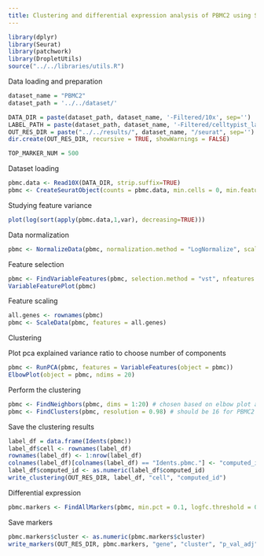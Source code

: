 ```yaml
---
title: Clustering and differential expression analysis of PBMC2 using Seurat
---
```


```r
library(dplyr)
library(Seurat)
library(patchwork)
library(DropletUtils)
source("../../libraries/utils.R")
```

Data loading and preparation

```r
dataset_name = "PBMC2"
dataset_path = '../../dataset/'

DATA_DIR = paste(dataset_path, dataset_name, '-Filtered/10x', sep='')
LABEL_PATH = paste(dataset_path, dataset_name, '-Filtered/celltypist_labels.csv', sep='')
OUT_RES_DIR = paste("../../results/", dataset_name, "/seurat", sep='')
dir.create(OUT_RES_DIR, recursive = TRUE, showWarnings = FALSE)

TOP_MARKER_NUM = 500
```

Dataset loading

```r
pbmc.data <- Read10X(DATA_DIR, strip.suffix=TRUE)
pbmc <- CreateSeuratObject(counts = pbmc.data, min.cells = 0, min.features = 0)
```

Studying feature variance

```r
plot(log(sort(apply(pbmc.data,1,var), decreasing=TRUE)))
```

Data normalization

```r
pbmc <- NormalizeData(pbmc, normalization.method = "LogNormalize", scale.factor = 10000) # default params
```

Feature selection

```r
pbmc <- FindVariableFeatures(pbmc, selection.method = "vst", nfeatures = 1800) # nfeatures chosen based on elbow plot above
VariableFeaturePlot(pbmc)
```

Feature scaling

```r
all.genes <- rownames(pbmc)
pbmc <- ScaleData(pbmc, features = all.genes)
```

Clustering

Plot pca explained variance ratio to choose number of components

```r
pbmc <- RunPCA(pbmc, features = VariableFeatures(object = pbmc))
ElbowPlot(object = pbmc, ndims = 20)
```

Perform the clustering

```r
pbmc <- FindNeighbors(pbmc, dims = 1:20) # chosen based on elbow plot above
pbmc <- FindClusters(pbmc, resolution = 0.98) # should be 16 for PBMC2
```

Save the clustering results

```r
label_df = data.frame(Idents(pbmc))
label_df$cell <- rownames(label_df)
rownames(label_df) <- 1:nrow(label_df)
colnames(label_df)[colnames(label_df) == "Idents.pbmc."] <- "computed_id"
label_df$computed_id <- as.numeric(label_df$computed_id)
write_clustering(OUT_RES_DIR, label_df, "cell", "computed_id")
```

Differential expression

```r
pbmc.markers <- FindAllMarkers(pbmc, min.pct = 0.1, logfc.threshold = 0.25) # FIXME: how to choose params? default min.pct is 0.01, default logfc.threshold is 0.1
```

Save markers

```r
pbmc.markers$cluster <- as.numeric(pbmc.markers$cluster)
write_markers(OUT_RES_DIR, pbmc.markers, "gene", "cluster", "p_val_adj", FALSE, TOP_MARKER_NUM)
```